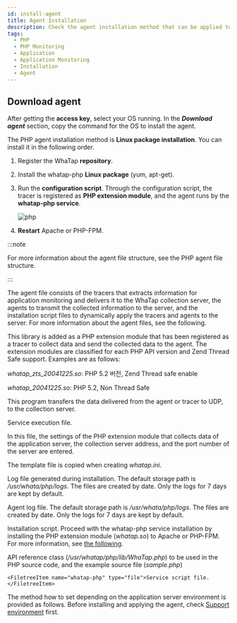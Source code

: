 ```yaml
---
id: install-agent
title: Agent Installation
description: Check the agent installation method that can be applied to the application server that runs in the PHP environment.
tags:
  - PHP
  - PHP Monitoring
  - Application
  - Application Monitoring
  - Installation
  - Agent
---
```




<Agentsignupguide />

<Youtube ko='JJC5JidgKlk' en='ZK2DM4yePb8' ja='ZK2DM4yePb8' />


<Createprojectv2 />


<Accesskeyv2 />

## Download agent

After getting the **access key**, select your OS running. In the **_Download agent_** section, copy the command for the OS to install the agent.

The PHP agent installation method is **Linux package installation**. You can install it in the following order.

1. Register the WhaTap **repository**.

2. Install the whatap-php **Linux package** (yum, apt-get).

3. Run the **configuration script**. Through the configuration script, the tracer is registered as **PHP extension module**, and the agent runs by the **whatap-php service**.

   ![php](https://img.whatap.io/media/images/php.png)

4. **Restart** Apache or PHP-FPM.

:::note

For more information about the agent file structure, see the PHP agent file structure.

:::

The agent file consists of the tracers that extracts information for application monitoring and delivers it to the WhaTap collection server, the agents to transmit the collected information to the server, and the installation script files to dynamically apply the tracers and agents to the server. For more information about the agent files, see the following.

<Filetree name="whatap">

<FiletreeItem name="whatap_X.Y.Z.so" type="file">

  This library is added as a PHP extension module that has been registered as a tracer to collect data and send the collected data to the agent. The extension modules are classified for each PHP API version and Zend Thread Safe support. Examples are as follows: 

  _whatap_zts_20041225.so_: PHP 5.2 버전, Zend Thread safe enable

  _whatap_20041225.so_: PHP 5.2, Non Thread Safe 

</FiletreeItem>

<FiletreeItem name="whatap-php(whatap_php)" type="file">This program transfers the data delivered from the agent or tracer to UDP, to the collection server.</FiletreeItem>
  
  <FiletreeItem name="whatap_php" type="file">Service execution file.</FiletreeItem>

<FiletreeItem name="whatap.ini" type="file">In this file, the settings of the PHP extension module that collects data of the application server, the collection server address, and the port number of the server are entered.</FiletreeItem>

<FiletreeItem name="template.ini" type="file">The template file is copied when creating *whatap.ini*.</FiletreeItem>

<FiletreeItem name="whatap-install-yyyymmdd.log" type="file">Log file generated during installation. The default storage path is */usr/whata/php/logs*. The files are created by date. Only the logs for 7 days are kept by default.</FiletreeItem>

<FiletreeItem name="whatap-boot-yyyymmdd.log" type="file">Agent log file. The default storage path is */usr/whata/php/logs*. The files are created by date. Only the logs for 7 days are kept by default.</FiletreeItem>

<FiletreeItem name="install.sh" type="file">Installation script. Proceed with the whatap-php service installation by installing the PHP extension module (*whatap.so*) to Apache or PHP-FPM. For more information, see [the following](agent-troubleshooting#extension-modul-manual-setting).</FiletreeItem>

<FiletreeItem name="WhaTap.php (sample.php)" type="file">API reference class (*/usr/whatap/php/lib/WhaTap.php*) to be used in the PHP source code, and the example source file (*sample.php*)</FiletreeItem>

<FiletreeItem name="/etc/init.d" type="folder">
  
    <FiletreeItem name="whatap-php" type="file">Service script file.</FiletreeItem>
  
  </FiletreeItem>

</Filetree>

The method how to set depending on the application server environment is provided as follows. Before installing and applying the agent, check [Support environment](supported-spec) first.

<DocCardList/>
